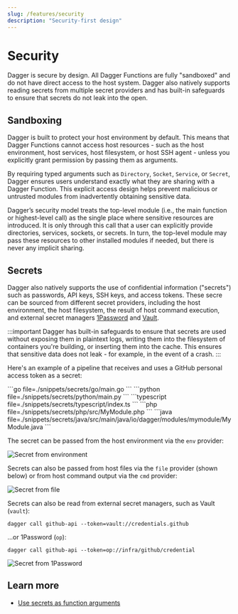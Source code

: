 ```yaml
---
slug: /features/security
description: "Security-first design"
---
```


# Security

Dagger is secure by design. All Dagger Functions are fully "sandboxed" and do not have direct access to the host system. Dagger also natively supports reading secrets from multiple secret providers and  has built-in safeguards to ensure that secrets do not leak into the open.

## Sandboxing

Dagger is built to protect your host environment by default. This means that Dagger Functions cannot access host resources - such as the host environment, host services, host filesystem, or host SSH agent - unless you explicitly grant permission by passing them as arguments.

By requiring typed arguments such as `Directory`, `Socket`, `Service`, or `Secret`, Dagger ensures users understand exactly what they are sharing with a Dagger Function. This explicit access design helps prevent malicious or untrusted modules from inadvertently obtaining sensitive data.

Dagger’s security model treats the top-level module (i.e., the main function or highest-level call) as the single place where sensitive resources are introduced. It is only through this call that a user can explicitly provide directories, services, sockets, or secrets. In turn, the top-level module may pass these resources to other installed modules if needed, but there is never any implicit sharing.

## Secrets

Dagger also natively supports the use of confidential information ("secrets") such as passwords, API keys, SSH keys, and access tokens. These secre can be sourced from different secret providers, including the host environment, the host filesystem, the result of host command execution, and external secret managers [1Password](https://1password.com/) and [Vault](https://www.hashicorp.com/products/vault).

:::important
Dagger has built-in safeguards to ensure that secrets are used without exposing them in plaintext logs, writing them into the filesystem of containers you're building, or inserting them into the cache. This ensures that sensitive data does not leak - for example, in the event of a crash.
:::

Here's an example of a pipeline that receives and uses a GitHub personal access token as a secret:

<Tabs groupId="language" queryString="sdk">
<TabItem value="go" label="Go">
```go file=./snippets/secrets/go/main.go
```
</TabItem>
<TabItem value="python" label="Python">
```python file=./snippets/secrets/python/main.py
```
</TabItem>
<TabItem value="typescript" label="TypeScript">
```typescript file=./snippets/secrets/typescript/index.ts
```
</TabItem>
<TabItem value="php" label="PHP">
```php file=./snippets/secrets/php/src/MyModule.php
```
</TabItem>
<TabItem value="java" label="Java">
```java file=./snippets/secrets/java/src/main/java/io/dagger/modules/mymodule/MyModule.java
```
</TabItem>
</Tabs>

The secret can be passed from the host environment via the `env` provider:

![Secret from environment](/img/current_docs/features/secrets-env.gif)

Secrets can also be passed from host files via the `file` provider (shown below) or from host command output via the `cmd` provider:

![Secret from file](/img/current_docs/features/secrets-file.gif)

Secrets can also be read from external secret managers, such as Vault (`vault`):

```shell
dagger call github-api --token=vault://credentials.github
```

...or 1Password (`op`):

```shell
dagger call github-api --token=op://infra/github/credential
```

![Secret from 1Password](/img/current_docs/features/secrets-1password.gif)

## Learn more

- [Use secrets as function arguments](../api/arguments.mdx#secret-arguments)
